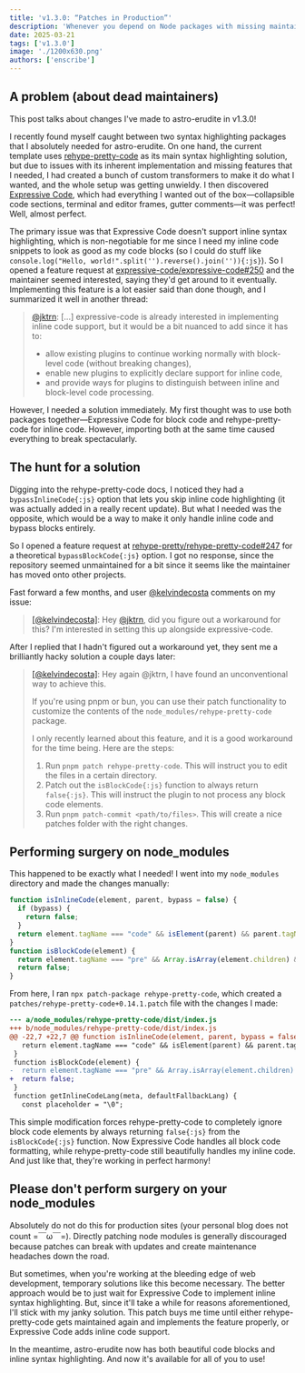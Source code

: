```yaml
---
title: 'v1.3.0: “Patches in Production”'
description: 'Whenever you depend on Node packages with missing maintainers, patching becomes a necessary evil.'
date: 2025-03-21
tags: ['v1.3.0']
image: './1200x630.png'
authors: ['enscribe']
---
```


## A problem (about dead maintainers)

This post talks about changes I've made to astro-erudite in v1.3.0!

I recently found myself caught between two syntax highlighting packages that I absolutely needed for astro-erudite. On one hand, the current template uses [rehype-pretty-code](https://rehype-pretty.pages.dev/) as its main syntax highlighting solution, but due to issues with its inherent implementation and missing features that I needed, I had created a bunch of custom transformers to make it do what I wanted, and the whole setup was getting unwieldy. I then discovered [Expressive Code](https://expressive-code.com/), which had everything I wanted out of the box—collapsible code sections, terminal and editor frames, gutter comments—it was perfect! Well, almost perfect.

The primary issue was that Expressive Code doesn't support inline syntax highlighting, which is non-negotiable for me since I need my inline code snippets to look as good as my code blocks (so I could do stuff like `console.log("Hello, world!".split('').reverse().join('')){:js}`). So I opened a feature request at [expressive-code/expressive-code#250](https://github.com/expressive-code/expressive-code/issues/250) and the maintainer seemed interested, saying they'd get around to it eventually. Implementing this feature is a lot easier said than done though, and I summarized it well in another thread:

> [@jktrn](https://github.com/rehype-pretty/rehype-pretty-code/issues/247#issuecomment-2619869436): [...] expressive-code is already interested in implementing inline code support, but it would be a bit nuanced to add since it has to:
> 
> - allow existing plugins to continue working normally with block-level code (without breaking changes),
> - enable new plugins to explicitly declare support for inline code,
> - and provide ways for plugins to distinguish between inline and block-level code processing.

However, I needed a solution immediately. My first thought was to use both packages together—Expressive Code for block code and rehype-pretty-code for inline code. However, importing both at the same time caused everything to break spectacularly.

## The hunt for a solution

Digging into the rehype-pretty-code docs, I noticed they had a `bypassInlineCode{:js}` option that lets you skip inline code highlighting (it was actually added in a really recent update). But what I needed was the opposite, which would be a way to make it only handle inline code and bypass blocks entirely.

So I opened a feature request at [rehype-pretty/rehype-pretty-code#247](https://github.com/rehype-pretty/rehype-pretty-code/issues/247) for a theoretical `bypassBlockCode{:js}` option. I got no response, since the repository seemed unmaintained for a bit since it seems like the maintainer has moved onto other projects.

Fast forward a few months, and user [@kelvindecosta](https://github.com/kelvindecosta) comments on my issue:

> [[@kelvindecosta]](https://github.com/rehype-pretty/rehype-pretty-code/issues/247#issuecomment-2610536000): Hey [@jktrn](https://github.com/jktrn), did you figure out a workaround for this? I'm interested in setting this up alongside expressive-code.

After I replied that I hadn't figured out a workaround yet, they sent me a brilliantly hacky solution a couple days later:

> [[@kelvindecosta]](https://github.com/rehype-pretty/rehype-pretty-code/issues/247#issuecomment-2619666231): Hey again @jktrn, I have found an unconventional way to achieve this.
> 
> If you're using pnpm or bun, you can use their patch functionality to customize the contents of the `node_modules/rehype-pretty-code` package.
> 
> I only recently learned about this feature, and it is a good workaround for the time being. Here are the steps:
> 
> 1. Run `pnpm patch rehype-pretty-code`. This will instruct you to edit the files in a certain directory.
> 2. Patch out the `isBlockCode{:js}` function to always return `false{:js}`. This will instruct the plugin to not process any block code elements.
> 3. Run `pnpm patch-commit <path/to/files>`. This will create a nice patches folder with the right changes.

## Performing surgery on node_modules

This happened to be exactly what I needed! I went into my `node_modules` directory and made the changes manually:

```js title="node_modules/rehype-pretty-code/dist/index.js" startLineNumber=18 ins={9} del={8}
function isInlineCode(element, parent, bypass = false) {
  if (bypass) {
    return false;
  }
  return element.tagName === "code" && isElement(parent) && parent.tagName !== "pre" || element.tagName === "inlineCode";
}
function isBlockCode(element) {
  return element.tagName === "pre" && Array.isArray(element.children) && element.children.length === 1 && isElement(element.children[0]) && element.children[0].tagName === "code";
  return false;
}
```

From here, I ran `npx patch-package rehype-pretty-code`, which created a `patches/rehype-pretty-code+0.14.1.patch` file with the changes I made:

```diff title="patches/rehype-pretty-code+0.14.1.patch"
--- a/node_modules/rehype-pretty-code/dist/index.js
+++ b/node_modules/rehype-pretty-code/dist/index.js
@@ -22,7 +22,7 @@ function isInlineCode(element, parent, bypass = false) {
   return element.tagName === "code" && isElement(parent) && parent.tagName !== "pre" || element.tagName === "inlineCode";
 }
 function isBlockCode(element) {
-  return element.tagName === "pre" && Array.isArray(element.children) && element.children.length === 1 && isElement(element.children[0]) && element.children[0].tagName === "code";
+  return false;
 }
 function getInlineCodeLang(meta, defaultFallbackLang) {
   const placeholder = "\0";
```

This simple modification forces rehype-pretty-code to completely ignore block code elements by always returning `false{:js}` from the `isBlockCode{:js}` function. Now Expressive Code handles all block code formatting, while rehype-pretty-code still beautifully handles my inline code. And just like that, they're working in perfect harmony!

## Please don't perform surgery on your node_modules

Absolutely do not do this for production sites (your personal blog does not count =￣ω￣=). Directly patching node modules is generally discouraged because patches can break with updates and create maintenance headaches down the road.

But sometimes, when you're working at the bleeding edge of web development, temporary solutions like this become necessary. The better approach would be to just wait for Expressive Code to implement inline syntax highlighting. But, since it'll take a while for reasons aforementioned, I'll stick with my janky solution. This patch buys me time until either rehype-pretty-code gets maintained again and implements the feature properly, or Expressive Code adds inline code support.

In the meantime, astro-erudite now has both beautiful code blocks and inline syntax highlighting. And now it's available for all of you to use!